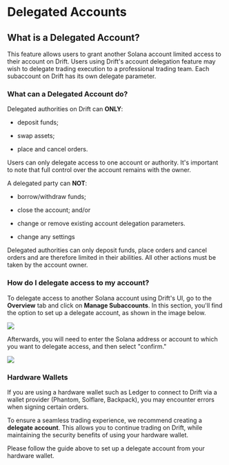 # Delegated Accounts

## What is a Delegated Account?  

This feature allows users to grant another Solana account limited access to their account on Drift. Users using Drift's account delegation feature may wish to delegate trading execution to a professional trading team. Each subaccount on Drift has its own delegate parameter.

### What can a Delegated Account do?  

Delegated authorities on Drift can **ONLY**:  

-   deposit funds;

-   swap assets;

-   place and cancel orders.

Users can only delegate access to one account or authority. It's important to note that full control over the account remains with the owner.

A delegated party can **NOT**:  

-   borrow/withdraw funds;  

-   close the account; and/or

-   change or remove existing account delegation parameters.

-   change any settings

Delegated authorities can only deposit funds, place orders and cancel orders and are therefore limited in their abilities. All other actions must be taken by the account owner.

### How do I delegate access to my account?  

To delegate access to another Solana account using Drift's UI, go to the **Overview** tab and click on **Manage Subaccounts**. In this section, you'll find the option to set up a delegate account, as shown in the image below.

![](public/assets/Pw5LRFtbgBfVuEY_g1P7w_image.png)

Afterwards, you will need to enter the Solana address or account to which you want to delegate access, and then select "confirm."

![](public/assets/SOCULv1Rg8jPsY2p7qkpe_image.png)

### Hardware Wallets

If you are using a hardware wallet such as Ledger to connect to Drift via a wallet provider (Phantom, Solflare, Backpack), you may encounter errors when signing certain orders.

To ensure a seamless trading experience, we recommend creating a **delegate account**. This allows you to continue trading on Drift, while maintaining the security benefits of using your hardware wallet.

Please follow the guide above to set up a delegate account from your hardware wallet.

  

